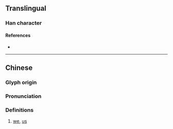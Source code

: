 {{character info/new}}
==Translingual==

===Han character===
{{Han char|rn=9|rad=人|as=09|sn=11|four=|canj=ORRS|ids=⿰亻咢}}

====References====
* {{Han ref|kx=0110.220|dkj=00854|dj=0236.060|hdz=10191.060|uh=5054|ud=20564}}

----

==Chinese==
{{zh-forms}}

===Glyph origin===
{{Han etym}}

===Pronunciation===
{{zh-pron
|m=è
|mc=y
|oc=y
|cat=
}}

===Definitions===
{{zh-hanzi}}

# {{lb|zh|Cantonese}} [[we]], [[us]]

{{zh-dial|我們}}